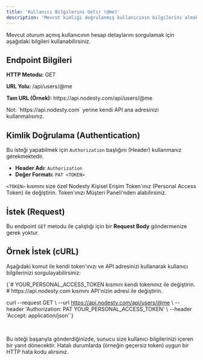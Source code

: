 ```yaml
---
title: 'Kullanıcı Bilgilerini Getir (@me)' 
description: 'Mevcut kimliği doğrulanmış kullanıcının bilgilerini almak için bu endpointi kullanın.'
---
```



Mevcut oturum açmış kullanıcının hesap detaylarını sorgulamak için aşağıdaki bilgileri kullanabilirsiniz.

## Endpoint Bilgileri

<Card title="Endpoint Detayları" icon="fa-solid fa-circle-info"> 
    <p><strong>HTTP Metodu:</strong> <span className="font-mono bg-green-100 text-green-800 px-2 py-1 rounded text-sm">GET</span></p>
    <p><strong>URL Yolu:</strong> <span className="font-mono">/api/users/@me</span></p>
    <p><strong>Tam URL (Örnek):</strong> <span className="font-mono">https://api.nodesty.com/api/users/@me</span></p>
    <p className="mt-2 text-xs text-gray-500">Not: `https://api.nodesty.com` yerine kendi API ana adresinizi kullanmalısınız.</p>
</Card>

## Kimlik Doğrulama (Authentication)

Bu isteği yapabilmek için `Authorization` başlığını (Header) kullanmanız gerekmektedir.

*   **Header Adı:** `Authorization`
*   **Değer Formatı:** `PAT <TOKEN>`

`<TOKEN>` kısmını size özel Nodesty Kişisel Erişim Token'ınız (Personal Access Token) ile değiştirin. Token'ınızı Müşteri Paneli'nden alabilirsiniz.

## İstek (Request)

Bu endpoint `GET` metodu ile çalıştığı için bir **Request Body** göndermenize gerek yoktur.

## Örnek İstek (cURL)

Aşağıdaki komut ile kendi token'ınızı ve API adresinizi kullanarak kullanıcı bilgilerinizi sorgulayabilirsiniz:

<CodeBlock language="bash">
  {`# YOUR_PERSONAL_ACCESS_TOKEN kısmını kendi tokenınız ile değiştirin.
# https://api.nodesty.com kısmını API'nizin adresi ile değiştirin.

curl --request GET \\
     --url https://api.nodesty.com/api/users/@me \\
     --header 'Authorization: PAT YOUR_PERSONAL_ACCESS_TOKEN' \\
     --header 'Accept: application/json'`}
</CodeBlock>

<br/> 

Bu isteği başarıyla gönderdiğinizde, sunucu size kullanıcı bilgilerinizi içeren bir yanıt dönecektir. Hatalı durumlarda (örneğin geçersiz token) uygun bir HTTP hata kodu alırsınız.
